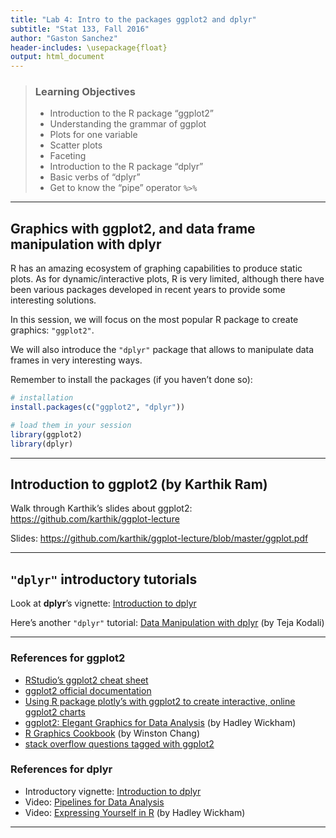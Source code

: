```yaml
---
title: "Lab 4: Intro to the packages ggplot2 and dplyr"
subtitle: "Stat 133, Fall 2016"
author: "Gaston Sanchez"
header-includes: \usepackage{float}
output: html_document
---
```


> ### Learning Objectives
>
> - Introduction to the R package "ggplot2"
> - Understanding the grammar of ggplot
> - Plots for one variable
> - Scatter plots
> - Faceting
> - Introduction to the R package "dplyr"
> - Basic verbs of "dplyr"
> - Get to know the "pipe" operator `%>%`

------


## Graphics with ggplot2, and data frame manipulation with dplyr

R has an amazing ecosystem of graphing capabilities to produce static plots.
As for dynamic/interactive plots, R is very limited, although there have 
been various packages developed in recent years to provide some interesting solutions.

In this session, we will focus on the most popular R package to create 
graphics: `"ggplot2"`. 

We will also introduce the `"dplyr"` package that allows to manipulate
data frames in very interesting ways.

Remember to install the packages (if you haven't done so):

```r
# installation
install.packages(c("ggplot2", "dplyr"))

# load them in your session
library(ggplot2)
library(dplyr)
```

------

## Introduction to ggplot2 (by Karthik Ram)

Walk through Karthik's slides about ggplot2:
[https://github.com/karthik/ggplot-lecture](https://github.com/karthik/ggplot-lecture)

Slides: [https://github.com/karthik/ggplot-lecture/blob/master/ggplot.pdf](https://github.com/karthik/ggplot-lecture/blob/master/ggplot.pdf)

-----


## `"dplyr"` introductory tutorials

Look at __dplyr__'s vignette: [Introduction to dplyr](https://cran.rstudio.com/web/packages/dplyr/vignettes/introduction.html)

Here's another `"dplyr"` tutorial: [Data Manipulation with dplyr](http://datascienceplus.com/data-manipulation-with-dplyr/) 
(by Teja Kodali)


-----

### References for ggplot2

- [RStudio's ggplot2 cheat sheet](https://www.rstudio.com/wp-content/uploads/2015/03/ggplot2-cheatsheet.pdf)
- [ggplot2 official documentation](http://docs.ggplot2.org/current/)
- [Using R package plotly's with ggplot2 to create interactive, online ggplot2 charts](https://plot.ly/ggplot2/)
- [ggplot2: Elegant Graphics for Data Analysis](http://ggplot2.org/book/) (by Hadley Wickham)
- [R Graphics Cookbook](http://shop.oreilly.com/product/0636920023135.do) (by Winston Chang)
- [stack overflow questions tagged with ggplot2](http://stackoverflow.com/questions/tagged/ggplot2)


### References for dplyr

- Introductory vignette: [Introduction to dplyr](https://cran.r-project.org/web/packages/dplyr/vignettes/introduction.html)
- Video: [Pipelines for Data Analysis](https://www.youtube.com/watch?v=40tyOFMZUSM)
- Video: [Expressing Yourself in R](https://www.youtube.com/watch?v=wki0BqlztCo)
(by Hadley Wickham)

-----
